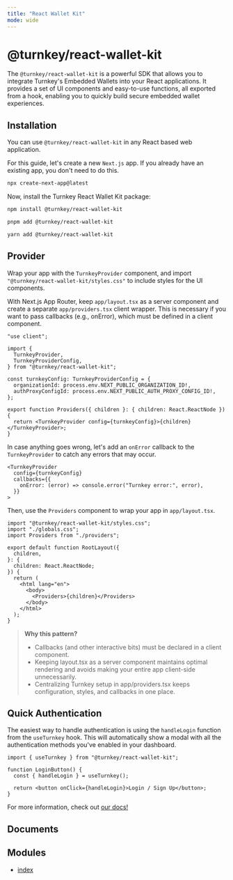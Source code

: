 ```yaml
---
title: "React Wallet Kit"
mode: wide
---
```

  
# @turnkey/react-wallet-kit

The `@turnkey/react-wallet-kit` is a powerful SDK that allows you to integrate Turnkey's Embedded Wallets into your React applications. It provides a set of UI components and easy-to-use functions, all exported from a hook, enabling you to quickly build secure embedded wallet experiences.

## Installation

You can use `@turnkey/react-wallet-kit` in any React based web application.

For this guide, let's create a new `Next.js` app. If you already have an existing app, you don't need to do this.

```bash npx
npx create-next-app@latest
```

Now, install the Turnkey React Wallet Kit package:

<CodeGroup>

```bash npm
npm install @turnkey/react-wallet-kit
```

```bash pnpm
pnpm add @turnkey/react-wallet-kit
```

```bash yarn
yarn add @turnkey/react-wallet-kit
```

</CodeGroup>

## Provider

Wrap your app with the `TurnkeyProvider` component, and import `"@turnkey/react-wallet-kit/styles.css"` to include styles for the UI components.

With Next.js App Router, keep `app/layout.tsx` as a server component and create a separate `app/providers.tsx` client wrapper. This is necessary if you want to pass callbacks (e.g., onError), which must be defined in a client component.

```tsx app/providers.tsx
"use client";

import {
  TurnkeyProvider,
  TurnkeyProviderConfig,
} from "@turnkey/react-wallet-kit";

const turnkeyConfig: TurnkeyProviderConfig = {
  organizationId: process.env.NEXT_PUBLIC_ORGANIZATION_ID!,
  authProxyConfigId: process.env.NEXT_PUBLIC_AUTH_PROXY_CONFIG_ID!,
};

export function Providers({ children }: { children: React.ReactNode }) {
  return <TurnkeyProvider config={turnkeyConfig}>{children}</TurnkeyProvider>;
}
```

In case anything goes wrong, let's add an `onError` callback to the `TurnkeyProvider` to catch any errors that may occur.

```tsx app/providers.tsx
<TurnkeyProvider
  config={turnkeyConfig}
  callbacks={{
    onError: (error) => console.error("Turnkey error:", error),
  }}
>
```

Then, use the `Providers` component to wrap your app in `app/layout.tsx`.

```tsx app/layout.tsx
import "@turnkey/react-wallet-kit/styles.css";
import "./globals.css";
import Providers from "./providers";

export default function RootLayout({
  children,
}: {
  children: React.ReactNode;
}) {
  return (
    <html lang="en">
      <body>
        <Providers>{children}</Providers>
      </body>
    </html>
  );
}
```

> **Why this pattern?**
>
> - Callbacks (and other interactive bits) must be declared in a client component.
> - Keeping layout.tsx as a server component maintains optimal rendering and avoids making your entire app client-side unnecessarily.
> - Centralizing Turnkey setup in app/providers.tsx keeps configuration, styles, and callbacks in one place.

## Quick Authentication

The easiest way to handle authentication is using the `handleLogin` function from the `useTurnkey` hook. This will automatically show a modal with all the authentication methods you've enabled in your dashboard.

```tsx
import { useTurnkey } from "@turnkey/react-wallet-kit";

function LoginButton() {
  const { handleLogin } = useTurnkey();

  return <button onClick={handleLogin}>Login / Sign Up</button>;
}
```

For more information, check out [our docs!](https://docs.turnkey.com)

## Documents



## Modules

- [index](index/readme)
